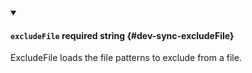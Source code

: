 
<details className="config-field" data-expandable="false" open>
<summary>

#### `excludeFile` <span class="config-field-required" data-required="false">required</span> <span class="config-field-type">string</span> <span class="config-field-default"></span> <span class="config-field-enum"></span> {#dev-sync-excludeFile}

ExcludeFile loads the file patterns to exclude from a file.

</summary>



</details>

